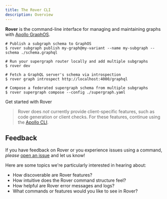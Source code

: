 ```yaml
---
title: The Rover CLI
description: Overview
---
```


**Rover** is the command-line interface for managing and maintaining graphs with [Apollo GraphOS](/graphos/).

```shell title="Example commands"
# Publish a subgraph schema to GraphOS
$ rover subgraph publish my-graph@my-variant --name my-subgraph --schema ./schema.graphql

# Run your supergraph router locally and add multiple subgraphs
$ rover dev

# Fetch a GraphQL server's schema via introspection
$ rover graph introspect http://localhost:4000/graphql

# Compose a federated supergraph schema from multiple subgraphs
$ rover supergraph compose --config ./supergraph.yaml
```

<p>
  <ButtonLink
    size="lg"
    colorScheme="indigo"
    href="./getting-started"
  >
    Get started with Rover
  </ButtonLink>
</p>

> Rover does _not_ currently provide client-specific features, such as code generation or client checks. For these features, continue using the [Apollo CLI](/devtools/cli/).

## Feedback

If you have feedback on Rover or you experience issues using a command, _please_ [open an issue](https://github.com/apollographql/rover/issues/new/choose) and let us know!

Here are some topics we're particularly interested in hearing about:

* How discoverable are Rover features?
* How intuitive does the Rover command structure feel?
* How helpful are Rover error messages and logs?
* What commands or features would you like to see in Rover?
